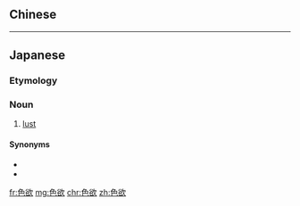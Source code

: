{{also|色慾}}
==Chinese==
{{zh-see|色慾}}

----

==Japanese==
{{ja-kanjitab|しき|よく|yomi=on}}

===Etymology===
{{compound|色|t1=erotic|欲|t2=desire|lang=ja|sort=しきよく}}

===Noun===
{{ja-noun|しきよく}}

# [[lust]]

====Synonyms====
* {{ja-r|情欲|じょうよく}}
* {{ja-r|性欲|せいよく}}

[[fr:色欲]]
[[mg:色欲]]
[[chr:色欲]]
[[zh:色欲]]